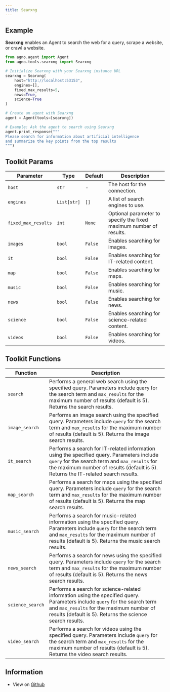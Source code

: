 ```yaml
---
title: Searxng
---
```


## Example

**Searxng** enables an Agent to search the web for a query, scrape a website, or crawl a website.

```python cookbook/tools/searxng_tools.py
from agno.agent import Agent
from agno.tools.searxng import Searxng

# Initialize Searxng with your Searxng instance URL
searxng = Searxng(
    host="http://localhost:53153",
    engines=[],
    fixed_max_results=5,
    news=True,
    science=True
)

# Create an agent with Searxng
agent = Agent(tools=[searxng])

# Example: Ask the agent to search using Searxng
agent.print_response("""
Please search for information about artificial intelligence
and summarize the key points from the top results
""")
```

## Toolkit Params

| Parameter           | Type        | Default | Description                                                        |
| ------------------- | ----------- | ------- | ------------------------------------------------------------------ |
| `host`              | `str`       | -       | The host for the connection.                                       |
| `engines`           | `List[str]` | `[]`    | A list of search engines to use.                                   |
| `fixed_max_results` | `int`       | `None`  | Optional parameter to specify the fixed maximum number of results. |
| `images`            | `bool`      | `False` | Enables searching for images.                                      |
| `it`                | `bool`      | `False` | Enables searching for IT-related content.                          |
| `map`               | `bool`      | `False` | Enables searching for maps.                                        |
| `music`             | `bool`      | `False` | Enables searching for music.                                       |
| `news`              | `bool`      | `False` | Enables searching for news.                                        |
| `science`           | `bool`      | `False` | Enables searching for science-related content.                     |
| `videos`            | `bool`      | `False` | Enables searching for videos.                                      |

## Toolkit Functions

| Function         | Description                                                                                                                                                                                                                         |
| ---------------- | ----------------------------------------------------------------------------------------------------------------------------------------------------------------------------------------------------------------------------------- |
| `search`         | Performs a general web search using the specified query. Parameters include `query` for the search term and `max_results` for the maximum number of results (default is 5). Returns the search results.                             |
| `image_search`   | Performs an image search using the specified query. Parameters include `query` for the search term and `max_results` for the maximum number of results (default is 5). Returns the image search results.                            |
| `it_search`      | Performs a search for IT-related information using the specified query. Parameters include `query` for the search term and `max_results` for the maximum number of results (default is 5). Returns the IT-related search results.   |
| `map_search`     | Performs a search for maps using the specified query. Parameters include `query` for the search term and `max_results` for the maximum number of results (default is 5). Returns the map search results.                            |
| `music_search`   | Performs a search for music-related information using the specified query. Parameters include `query` for the search term and `max_results` for the maximum number of results (default is 5). Returns the music search results.     |
| `news_search`    | Performs a search for news using the specified query. Parameters include `query` for the search term and `max_results` for the maximum number of results (default is 5). Returns the news search results.                           |
| `science_search` | Performs a search for science-related information using the specified query. Parameters include `query` for the search term and `max_results` for the maximum number of results (default is 5). Returns the science search results. |
| `video_search`   | Performs a search for videos using the specified query. Parameters include `query` for the search term and `max_results` for the maximum number of results (default is 5). Returns the video search results.                        |

## Information

- View on [Github](https://github.com/phidatahq/agno/blob/main/phi/tools/searxng.py)
